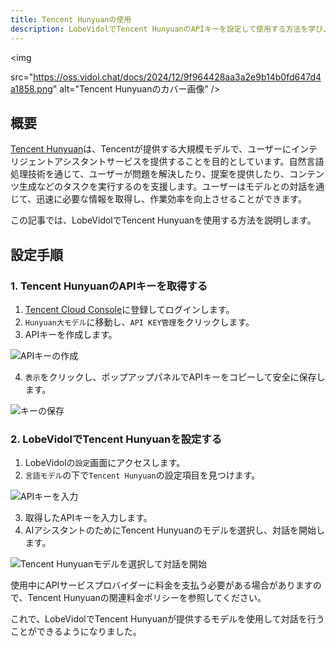 ```yaml
---
title: Tencent Hunyuanの使用
description: LobeVidolでTencent HunyuanのAPIキーを設定して使用する方法を学び、対話とインタラクションを開始します。
---
```


<img

src="https://oss.vidol.chat/docs/2024/12/9f964428aa3a2e9b14b0fd647d4a1858.png"
alt="Tencent Hunyuanのカバー画像"
/>

## 概要

[Tencent Hunyuan](https://hunyuan.tencent.com/)は、Tencentが提供する大規模モデルで、ユーザーにインテリジェントアシスタントサービスを提供することを目的としています。自然言語処理技術を通じて、ユーザーが問題を解決したり、提案を提供したり、コンテンツ生成などのタスクを実行するのを支援します。ユーザーはモデルとの対話を通じて、迅速に必要な情報を取得し、作業効率を向上させることができます。

この記事では、LobeVidolでTencent Hunyuanを使用する方法を説明します。

## 設定手順

### 1. Tencent HunyuanのAPIキーを取得する

1. [Tencent Cloud Console](https://console.cloud.tencent.com/hunyuan/api-key)に登録してログインします。
2. `Hunyuan大モデル`に移動し、`API KEY管理`をクリックします。
3. APIキーを作成します。

<img
src="https://oss.vidol.chat/assets/01dbe69cc092163f7ac782afb7d314c5.webp"
alt="APIキーの作成"
/>

4. `表示`をクリックし、ポップアップパネルでAPIキーをコピーして安全に保存します。

<img
src="https://oss.vidol.chat/assets/856bd407c8a1510f616a4bdb1e02a883.webp"
alt="キーの保存"
/>

### 2. LobeVidolでTencent Hunyuanを設定する

1. LobeVidolの`設定`画面にアクセスします。
2. `言語モデル`の下で`Tencent Hunyuan`の設定項目を見つけます。

<img
src="https://oss.vidol.chat/assets/bd8c97ef67055e3ff93c56e46c33fa8d.webp"
alt="APIキーを入力"
/>

3. 取得したAPIキーを入力します。
4. AIアシスタントのためにTencent Hunyuanのモデルを選択し、対話を開始します。

<img
src="https://oss.vidol.chat/assets/3c54d6f2d55fae843fbbfdc0bd7ffec7.webp"
alt="Tencent Hunyuanモデルを選択して対話を開始"
/>

<Warning>
  使用中にAPIサービスプロバイダーに料金を支払う必要がある場合がありますので、Tencent Hunyuanの関連料金ポリシーを参照してください。
</Warning>

これで、LobeVidolでTencent Hunyuanが提供するモデルを使用して対話を行うことができるようになりました。

